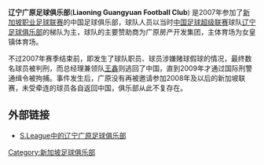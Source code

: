 {{Football club infobox |
  clubname = 辽宁广原|
  image = [[File:Liaoing_Guanyuan2007.jpg|80px]]|
  fullname = 辽宁广原足球俱乐部|
  nickname = |
  founded  = 2007|
  ground   = [[新加坡|新加坡]][[女皇镇体育场|女皇镇体育场]]|
  capacity = 5,000|
  league   = [[新加坡职业足球联赛|新加坡职业足球联赛]] |
  season   = 2007年|
  position = 第10名|
  | pattern_la1=|pattern_b1=_redshoulders|pattern_ra1=|leftarm1=FFFFFF|body1=FFFFFF|rightarm1=FFFFFF|shorts1=FFFFFF|socks1=FFFFFF|
  | pattern_la2=|pattern_b2=_whiteshoulders|pattern_ra2=|leftarm2=FF0000|body2=FF0000|rightarm2=FF0000|shorts2=FF0000|socks2=FF0000|
}}

'''辽宁广原足球俱乐部'''('''Liaoning Guangyuan Football Club''') 是2007年参加了[[新加坡职业足球联赛|新加坡职业足球联赛]]的中国足球俱乐部，球队人员以当时[[中国足球超级联赛|中国足球超级联赛]]球队[[辽宁足球俱乐部|辽宁足球俱乐部]]的梯队为主，球队的主要赞助商为广原房产开发集团，主体育场为女皇镇体育场。

不过2007年赛季结束前，即发生了球队职员、球员涉嫌赌球假球的情况，最终数名球员被判刑，而总经理兼领队[[王鑫_(足球运动员)|王鑫]]则逃回了中国，直到2009年才通过国际刑警通缉令被拘捕。事件发生后，广原没有再被邀请参加2008年及以后的新加坡联赛，未受牵连的球员各自返回中国，俱乐部从此不复存在。

<!--== 球員 ==
Wang Guoming GK 2-Feb-1990 1.84 79 

Zheng Jianfeng DF 22-Mar-1989 1.77 66 

Jiang Jihong DF 8-Feb-1990 1.91 81 

Song Chen DF 3-Jan-1990 1.79 67 

Ye Shaonan
 Chinese DF 27-Aug-1989 1.80 69 

6
  Chi Jinyu
 Chinese MF 16-Jan-1989 1.82 70 

7
  Quan Heng
 Chinese MF 30-Sep-1989 1.75 72 

8
  Lu Peng
 Chinese MF 28-Oct-1989 1.81 71 

9
 Wang Liang 
 Chinese MF 23-Jul-1989 1.74 70 

10
  Li Zhichao
 Chinese FW 18-Feb-1989 1.84 71 

11
 Zhao Honglue 
 Chinese MF 4-Dec-1989 1.78 71 

12
  Sun Wenlong
 Chinese FW 21-Feb-1989 1.85 70 

13
  Wang Dongqing
 Chinese DF 15-Jan-1990 1.84 69 

14 
  Xue Yanan
 Chinese DF 5-Jun-1990 1.79 77 

15
  Liu Yusheng 
 Chinese DF 30-Sep-1990 1.82 68 

16
  Liu Yulong
 Chinese MF 2-Feb-1989 1.70 62 

17
  Li Yunting
 Chinese MF 2-Apr-1989 1.77 65 

18 
  Ni Yusong
 Chinese FW 1-Jan1991 1.76 68 

19 
  Zhang Depeng 
Chinese FW 9-Oct-1988 1.83 73 

20 
  Bi Jinhao 
 Chinese FW 5-Jan-1991 1.90 81 

21 
  Mu Xiaochen
 Chinese GK 1-Dec-1991 1.86 76 

22
 Guo Wei
 Chinese GK 8-Jul-1989 1.90 87-->
== 外部链接 ==
* [http://www.sleague.com/clu23.asp S.League中的辽宁广原足球俱乐部] {{Wayback|url=http://www.sleague.com/clu23.asp |date=20070304081206 }}

[[Category:新加坡足球俱乐部|Category:新加坡足球俱乐部]]